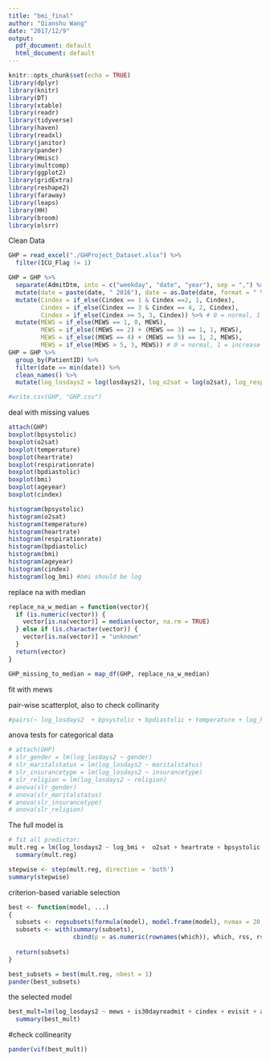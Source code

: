 ```yaml
---
title: "bmi_final"
author: "Qianshu Wang"
date: "2017/12/9"
output:
  pdf_document: default
  html_document: default
---
```


```r
knitr::opts_chunk$set(echo = TRUE)
library(dplyr)
library(knitr)
library(DT)
library(xtable)
library(readr)
library(tidyverse)
library(haven)
library(readxl)
library(janitor)
library(pander)
library(Hmisc)
library(multcomp)
library(ggplot2)
library(gridExtra)
library(reshape2)
library(faraway)
library(leaps)
library(HH)
library(broom)
library(olsrr)
```


Clean Data
```r
GHP = read_excel("./GHProject_Dataset.xlsx") %>%
  filter(ICU_Flag != 1)

GHP = GHP %>%
  separate(AdmitDtm, into = c("weekday", "date", "year"), sep = ",") %>% 
  mutate(date = paste(date, " 2016"), date = as.Date(date, format = " %B %d %Y")) %>%
  mutate(Cindex = if_else(Cindex == 1 & Cindex ==2, 1, Cindex), 
         Cindex = if_else(Cindex == 3 & Cindex == 4, 2, Cindex), 
         Cindex = if_else(Cindex >= 5, 3, Cindex)) %>% # 0 = normal, 1 = mild, 2 = moderate, 3 = severe
  mutate(MEWS = if_else(MEWS == 1, 0, MEWS), 
         MEWS = if_else((MEWS == 2) + (MEWS == 3) == 1, 1, MEWS), 
         MEWS = if_else((MEWS == 4) + (MEWS == 5) == 1, 2, MEWS), 
         MEWS = if_else(MEWS > 5, 3, MEWS)) # 0 = normal, 1 = increase caution, 2 = further deterioration, 3 = immediate action required
GHP = GHP %>%
  group_by(PatientID) %>%
  filter(date == min(date)) %>%
  clean_names() %>%
  mutate(log_losdays2 = log(losdays2), log_o2sat = log(o2sat), log_resp = log(respirationrate), squre_resp = (respirationrate)^2,  log_bmi = log(bmi), squre_o2sat = (o2sat)^2, log_heart = log(heartrate))

#write.csv(GHP, "GHP.csv")
```

deal with missing values
```r
attach(GHP)
boxplot(bpsystolic)
boxplot(o2sat)
boxplot(temperature)
boxplot(heartrate)
boxplot(respirationrate)
boxplot(bpdiastolic)
boxplot(bmi)
boxplot(ageyear)
boxplot(cindex)

histogram(bpsystolic)
histogram(o2sat)
histogram(temperature)
histogram(heartrate)
histogram(respirationrate)
histogram(bpdiastolic)
histogram(bmi)
histogram(ageyear)
histogram(cindex)
histogram(log_bmi) #bmi should be log

```

replace na with median
```r
replace_na_w_median = function(vector){
  if (is.numeric(vector)) {
    vector[is.na(vector)] = median(vector, na.rm = TRUE)
  } else if (is.character(vector)) {
    vector[is.na(vector)] = "unknown"
  }
  return(vector)
}

GHP_missing_to_median = map_df(GHP, replace_na_w_median)
```





fit with mews

pair-wise scatterplot, also to check collinarity
```r
#pairs(~ log_losdays2  + bpsystolic + bpdiastolic + temperature + log_heart + log_o2sat + lbmi + log_resp + is30dayreadmit + cindex + evisit + ageyear, data = GHP)
```

anova tests for categorical data
```r
# attach(GHP)
# slr_gender = lm(log_losdays2 ~ gender)
# slr_maritalstatus = lm(log_losdays2 ~ maritalstatus)
# slr_insurancetype = lm(log_losdays2 ~ insurancetype)
# slr_religion = lm(log_losdays2 ~ religion)
# anova(slr_gender)
# anova(slr_maritalstatus)
# anova(slr_insurancetype)
# anova(slr_religion)
```


The full model is
```r
# fit all predictor:
mult.reg = lm(log_losdays2 ~ log_bmi +  o2sat + heartrate + bpsystolic + bpdiastolic + respirationrate + temperature + is30dayreadmit + cindex + evisit + ageyear + gender + race + religion + maritalstatus + insurancetype, data = GHP_missing_to_median)
  summary(mult.reg)
```
```r
stepwise <- step(mult.reg, direction = 'both')
summary(stepwise)
```


criterion-based variable selection 
```r
best <- function(model, ...) 
{
  subsets <- regsubsets(formula(model), model.frame(model), nvmax = 20, ...)
  subsets <- with(summary(subsets),
                  cbind(p = as.numeric(rownames(which)), which, rss, rsq, adjr2, cp, bic))
  
  return(subsets)
}  

best_subsets = best(mult.reg, nbest = 1)
pander(best_subsets)
```

the selected model
```r
best_mult=lm(log_losdays2 ~ mews + is30dayreadmit + cindex + evisit + ageyear + gender + insurancetype + religion + maritalstatus, data = GHP)
  summary(best_mult)
```

#check collinearity
```r
pander(vif(best_mult))
```







